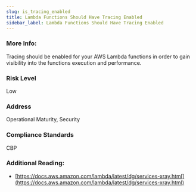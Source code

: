 ```yaml
---
slug: is_tracing_enabled
title: Lambda Functions Should Have Tracing Enabled
sidebar_label: Lambda Functions Should Have Tracing Enabled
---
```


### More Info:

Tracing should be enabled for your AWS Lambda functions in order to gain visibility into the functions execution and performance.

### Risk Level

Low

### Address

Operational Maturity, Security

### Compliance Standards

CBP


### Additional Reading:

- [https://docs.aws.amazon.com/lambda/latest/dg/services-xray.html](https://docs.aws.amazon.com/lambda/latest/dg/services-xray.html) 

